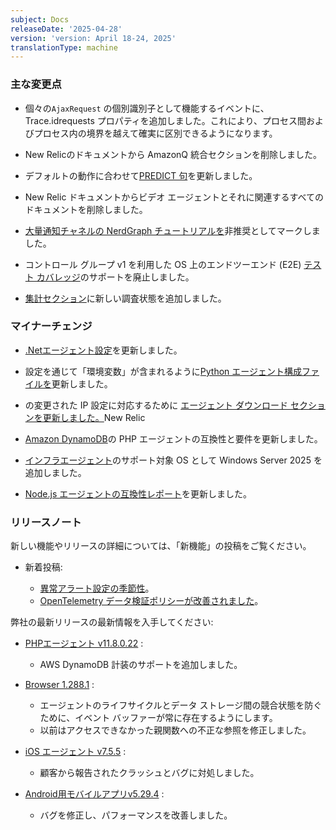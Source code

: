 ```yaml
---
subject: Docs
releaseDate: '2025-04-28'
version: 'version: April 18-24, 2025'
translationType: machine
---
```


### 主な変更点

* [](/attribute-dictionary/?event=AjaxRequest&attribute=trace.id)個々の`AjaxRequest` の個別識別子として機能するイベントに、 Trace.idrequests プロパティを追加しました。これにより、プロセス間およびプロセス内の境界を越えて確実に区別できるようになります。

* New Relicのドキュメントから AmazonQ 統合セクションを削除しました。

* デフォルトの動作に合わせて[PREDICT 句](/docs/nrql/nrql-syntax-clauses-functions/##sel-prediction)を更新しました。

* New Relic ドキュメントからビデオ エージェントとそれに関連するすべてのドキュメントを削除しました。

* [大量通知チャネルの NerdGraph チュートリアルを](/docs/apis/nerdgraph/examples/nerdgraph-api-alert-notification-channels/)非推奨としてマークしました。

* コントロール グループ v1 を利用した OS 上のエンドツーエンド (E2E) [テスト カバレッジ](/docs/infrastructure/infrastructure-agent/linux-installation/instrument-container/#test-coverage)のサポートを廃止しました。

* [集計セクション](/docs/alerts/alerts-ai-overview-page/)に新しい調査状態を追加しました。

### マイナーチェンジ

* [.Netエージェント設定](/docs/apm/agents/net-agent/configuration/net-agent-configuration/)を更新しました。

* 設定を通じて「環境変数」が含まれるように[Python エージェント構成ファイルを](/docs/apm/agents/python-agent/configuration/python-agent-configuration/)更新しました。

* の変更された IP 設定に対応するために [エージェント ダウンロード セクションを更新しました。](/docs/new-relic-solutions/get-started/networks/#agent-download)New Relic

* [Amazon DynamoDB](/docs/apm/agents/php-agent/getting-started/php-agent-compatibility-requirements/#databases)の PHP エージェントの互換性と要件を更新しました。

* [インフラエージェント](/docs/infrastructure/infrastructure-agent/requirements-infrastructure-agent/)のサポート対象 OS として Windows Server 2025 を追加しました。

* [Node.js エージェントの互換性レポート](/docs/apm/agents/nodejs-agent/getting-started/compatibility-requirements-nodejs-agent)を更新しました。

### リリースノート

新しい機能やリリースの詳細については、「新機能」の投稿をご覧ください。

* 新着投稿:

  * [異常アラート設定の季節性](/whats-new/2025/04/whats-new-2025-04-16.md)。
  * [OpenTelemetry データ検証ポリシーが改善されました](/whats-new/2025/04/whats-new-04-23-otlp.md)。

弊社の最新リリースの最新情報を入手してください:

* [PHPエージェント v11.8.0.22](/docs/release-notes/agent-release-notes/php-release-notes/php-agent-11-8-0-22) :

  * AWS DynamoDB 計装のサポートを追加しました。

* [Browser 1.288.1](/docs/release-notes/new-relic-browser-release-notes/browser-agent-release-notes/browser-agent-v1.288.1) :

  * エージェントのライフサイクルとデータ ストレージ間の競合状態を防ぐために、イベント バッファーが常に存在するようにします。
  * 以前はアクセスできなかった親関数への不正な参照を修正しました。

* [iOS エージェント v7.5.5](/docs/release-notes/mobile-release-notes/ios-release-notes/ios-agent-755) :

  * 顧客から報告されたクラッシュとバグに対処しました。

* [Android用モバイルアプリv5.29.4](/docs/release-notes/mobile-apps-release-notes/new-relic-android-release-notes/new-relic-android-5294) :

  * バグを修正し、パフォーマンスを改善しました。